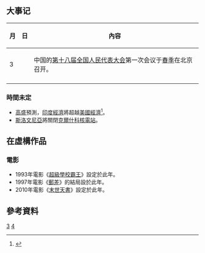 {{noteTA
|G1=Astronomy
|1=zh-cn:艾利之书;zh-hk:末世天書;zh-tw:奪天書;
}}
{{Request translation}}
{{年|2043}}
== 大事记 ==
{| class="wikitable"
|-
!月!!日!!內容
|-
| 3 ||  || 中国的[[第十八届全国人民代表大会|第十八届全国人民代表大会]]第一次会议于[[春季|春季]]在北京召开。
|-
|}

=== 時間未定 ===
*[[高盛|高盛]]預測，[[印度經濟|印度經濟]]將超越[[美國經濟|美國經濟]]<ref>{{cite news |first=Kishore |last=Mahbubani |authorlink= |coauthors= |title=Ringing in the Asian century |url=http://www.latimes.com/news/opinion/la-oe-mahbubani19feb19,0,3351677.story |work=Los Angeles Times |publisher= |date=2008-02-19 |accessdate= |deadurl=yes |archiveurl=https://web.archive.org/web/20080917165049/http://www.latimes.com/news/opinion/la-oe-mahbubani19feb19,0,3351677.story |archivedate=2008-09-17 }}</ref>。
*[[斯洛文尼亞|斯洛文尼亞]]將關閉[[克爾什科核電站|克爾什科核電站]]。

== 在虛構作品 ==
=== 電影 ===
*1993年電影《[[超級學校霸王|超級學校霸王]]》設定於此年。
*1997年電影《[[郵差_(電影)|郵差]]》的結局設於此年。
*2010年電影《[[末世天書|末世天書]]》設定於此年。

==參考資料==
{{reflist}}

[[Category:2040年代|3]]
[[Category:21世纪各年|4]]